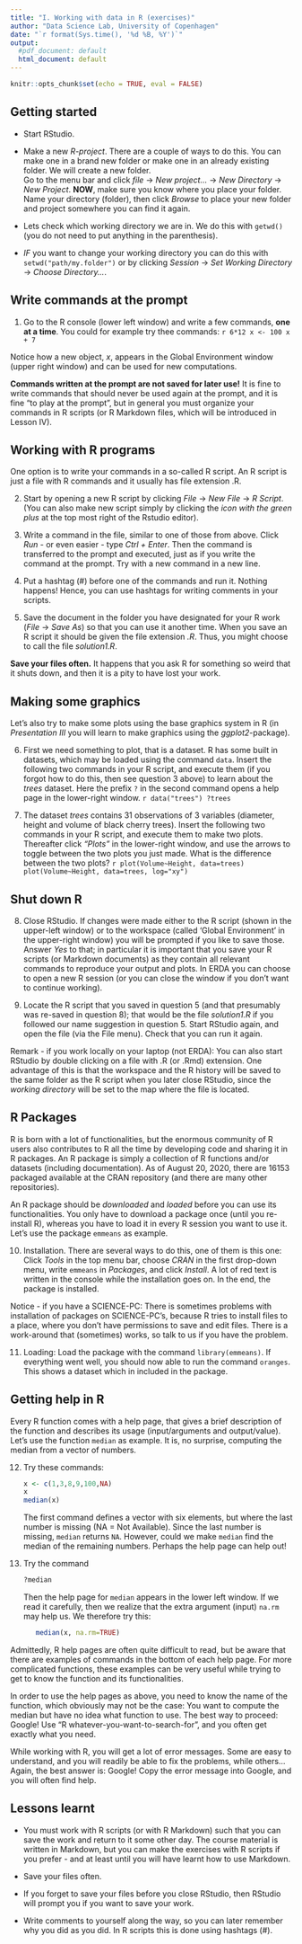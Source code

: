 ```yaml
---
title: "I. Working with data in R (exercises)"
author: "Data Science Lab, University of Copenhagen"
date: "`r format(Sys.time(), '%d %B, %Y')`"
output:
  #pdf_document: default
  html_document: default
---
```


```r
knitr::opts_chunk$set(echo = TRUE, eval = FALSE)
```

## Getting started

* Start RStudio.

* Make a new *R-project*. There are a couple of ways to do this. You can make one in a brand new folder or make one in an already existing folder. We will create a new folder.   
Go to the menu bar and click *file* &#8594; *New project...* &#8594; *New Directory* &#8594; *New Project*. **NOW**, make sure you know where you place your folder. Name your directory (folder), then click *Browse* to place your new folder and project somewhere you can find it again.


* Lets check which working directory we are in. We do this with `getwd()`(you do not need to put anything in the parenthesis).

* *IF* you want to change your working directory you can do this with `setwd("path/my.folder")` or by clicking *Session* &#8594; *Set Working Directory* &#8594; *Choose Directory...*.


## Write commands at the prompt

1. Go to the R console (lower left window) and write a few commands, **one at a time**. You could for example try thee commands: 
    ```r
6*12
x <- 100
x + 7
```

Notice how a new object, *x*, appears in the Global Environment window (upper right window) and can be used for new computations. 

**Commands written at the prompt are not saved for later use!** It is fine to write commands that should never be used again at the prompt, and it is fine "to play at the prompt", but in general you must organize your commands in R scripts (or R Markdown files, which will be introduced in Lesson IV). 

## Working with R programs

One option is to write your commands in a so-called R script. An R script is just a file with R commands and it usually has file extension .R.

2. Start by opening a new R script by clicking *File* &#8594; *New File* &#8594; *R Script*. (You can also make new script simply by clicking the *icon with the green plus* at the top most right of the Rstudio editor). 

3. Write a command in the file, similar to one of those from above. Click *Run* - or even easier - type *Ctrl + Enter*. Then the command is transferred to the prompt and executed, just as if you write the command at the prompt. Try with a new command in a new line.

4. Put a hashtag (#) before one of the commands and run it. Nothing happens! Hence, you can use hashtags for writing comments in your scripts. 

5. Save the document in the folder you have designated for your R work (*File* &#8594; *Save As*) so that you can use it another time. When you save an R script it should be given the file extension *.R*. Thus, you might choose to call the file *solution1.R*.

**Save your files often.** It happens that you ask R for something so weird that it shuts down, and then it is a pity to have lost your work. 


## Making some graphics

Let's also try to make some plots using the base graphics system in R (in *Presentation III* you will learn to make graphics using the *ggplot2*-package).

6. First we need something to plot, that is a dataset. R has some built in datasets, which may be loaded using the command `data`. Insert the following two commands in your R script, and execute them (if you forgot how to do this, then see question 3 above) to learn about the *trees* dataset. Here the prefix `?` in the second command opens a help page in the lower-right window.
    ```r
data("trees")
?trees
```

7. The dataset *trees* contains 31 observations of 3 variables (diameter, height and volume of black cherry trees). Insert the following two commands in your R script, and execute them to make two plots. Thereafter click *"Plots"* in the lower-right window, and use the arrows to toggle between the two plots you just made. What is the difference between the two plots?
    ```r
plot(Volume~Height, data=trees)
plot(Volume~Height, data=trees, log="xy")
```


## Shut down R

8. Close RStudio. If changes were made either to the R script (shown in the upper-left window) or to the workspace (called 'Global Environment' in the upper-right window) you will be prompted if you like to save those. Answer *Yes* to that; in particular it is important that you save your R scripts (or Markdown documents) as they contain all relevant commands to reproduce your output and plots. In ERDA you can choose to open a new R session (or you can close the window if you don't want to continue working).



9. Locate the R script that you saved in question 5 (and that presumably was re-saved in question 8); that would be the file *solution1.R* if you followed our name suggestion in question 5. Start RStudio again, and open the file (via the File menu). Check that you can run it again. 

Remark - if you work locally on your laptop (not ERDA): You can also start RStudio by double clicking on a file with .R (or .Rmd) extension. One advantage of this is that the workspace and the R history will be saved to the same folder as the R script when you later close RStudio, since the _working directory_ will be set to the map where the file is located. 

<!-- - Requires that *.R* files are associated to RStudio. If *.R* files are not associated to RStudio, then you can achieve this by right clicking on the file. -->


## R Packages

R is born with a lot of functionalities, but the enormous community of R users also contributes to R all the time by developing code and sharing it in R packages. An R package is simply a collection of R functions and/or datasets (including documentation). As of August 20, 2020, there are 16153 packaged available at the CRAN repository (and there are many other repositories).

An R package should be _downloaded_ and _loaded_ before you can use its functionalities. You only have to download a package once (until you re-install R), whereas you have to load it in every R session you want to use it. Let's use the package `emmeans` as example. 

10. Installation. There are several ways to do this, one of them is this one: Click _Tools_ in the top menu bar, choose _CRAN_ in the first drop-down menu, write `emmeans` in _Packages_, and click _Install_. A lot of red text is written in the console while the installation goes on. In the end, the package is installed. 

Notice - if you have a SCIENCE-PC:  There is sometimes problems with installation of packages on SCIENCE-PC's, because R tries to install files to a place, where you don't have permissions to save and edit files. There is a work-around that (sometimes) works, so talk to us if you have the problem. 

11. Loading: Load the package with the command `library(emmeans)`. If everything went well, you should now able to run the command `oranges`. This shows a dataset which in included in the package. 


## Getting help in R

Every R function comes with a help page, that gives a brief description of the function and describes its usage (input/arguments and output/value). Let's use the function `median` as example. It is, no surprise, computing the median from a vector of numbers. 

12. Try these commands:
    ```r
x <- c(1,3,8,9,100,NA)
x
median(x)
```
The first command defines a vector with six elements, but where the last number is missing (NA = Not Available). Since the last number is missing, `median` returns `NA`. However, could we make `median` find the median of the remaining numbers. Perhaps the help page can help out!

13. Try the command
    ```r
?median
```
Then the help page for `median` appears in the lower left window. If we read it carefully, then we realize that the extra argument (input) `na.rm` may help us. We therefore try this:
    ```r
   median(x, na.rm=TRUE)
```

Admittedly, R help pages are often quite difficult to read, but be aware that there are examples of commands in the bottom of each help page. For more complicated functions, these examples can be very useful while trying to get to know the function and its functionalities. 

In order to use the help pages as above, you need to know the name of the function, which obviously may not be the case: You want to compute the median but have no idea what function to use. The best way to proceed: Google! Use "R whatever-you-want-to-search-for", and you often get exactly what you need. 

While working with R, you will get a lot of error messages. Some are easy to understand, and you will readily be able to fix the problems, while others... Again, the best answer is: Google! Copy the error message into Google, and you will often find help. 


## Lessons learnt

* You must work with R scripts (or with R Markdown) such that you can save the work and return to it some other day. The course material is written in Markdown, but you can make the exercises with R scripts if you prefer - and at least until you will have learnt how to use Markdown.

* Save your files often.

* If you forget to save your files before you close RStudio, then RStudio will prompt you if you want to save your work. 

* Write comments to yourself along the way, so you can later remember why you did as you did. In R scripts this is done using hashtags (#).

